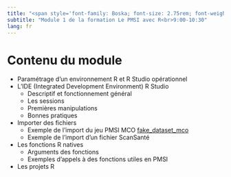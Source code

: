 ```yaml
---
title: "<span style='font-family: Boska; font-size: 2.75rem; font-weight: 800;'>L'environnement R et R Studio pour le PMSI</span>"
subtitle: "Module 1 de la formation Le PMSI avec R<br>9:00-10:30"
lang: fr
---
```


# Contenu du module  

-   Paramétrage d'un environnement R et R Studio opérationnel  
-   L'IDE (Integrated Development Environment) R Studio  
    -   Descriptif et fonctionnement général  
    -   Les sessions  
    -   Premières manipulations  
    -   Bonnes pratiques
-   Importer des fichiers  
    -   Exemple de l'import du jeu PMSI MCO [fake_dataset_mco](../dataset_mco.qmd)  
    -   Exemple de l'import d'un fichier ScanSanté
-   Les fonctions R natives  
    -   Arguments des fonctions  
    -   Exemples d'appels à des fonctions utiles en PMSI
-   Les projets R  
